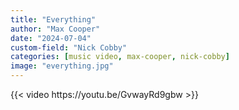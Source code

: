 ```yaml
---
title: "Everything"
author: "Max Cooper"
date: "2024-07-04"
custom-field: "Nick Cobby"
categories: [music video, max-cooper, nick-cobby]
image: "everything.jpg"
---
```


{{< video https://youtu.be/GvwayRd9gbw >}}